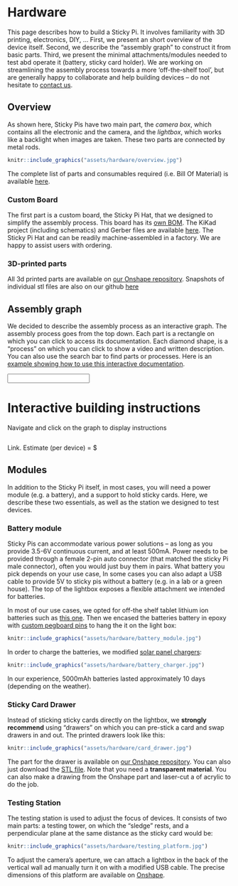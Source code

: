 # Hardware{#hardware}

This page describes how to build a Sticky Pi. It involves familiarity with 3D printing, electronics, DIY, ...
First, we present an short overview of the device itself.
Second, we describe the "assembly graph" to construct it from basic parts.
Third, we present the minimal attachments/modules needed to test abd operate it (battery, sticky card holder).
We are working on streamlining the assembly process towards a more 'off-the-shelf tool', but are generally happy to collaborate and help building devices -- do not hesitate to [contact us](/community#contact).


## Overview{-}

As shown here, Sticky Pis have two main part, the *camera box*, which contains all the electronic and the camera, and the *lightbox*, which works like a backlight when images are taken.
These two parts are connected by metal rods.

```r
knitr::include_graphics("assets/hardware/overview.jpg")
```

The complete list of parts and consumables required (i.e. Bill Of Material) is available [here](https://github.com/sticky-pi/sticky-pi-device/blob/main/hardware/BOM.csv).

### Custom Board{-}
The first part is a custom board, the Sticky Pi Hat, that we designed to simplify the assembly process.
This board has its [own BOM](https://github.com/sticky-pi/sticky-pi-device/blob/v2/hardware/sticky_pi_hat/pcbway_BOM.xls).
The KiKad project (including schematics) and Gerber files are available [here](https://github.com/sticky-pi/sticky-pi-device/tree/main/hardware/sticky_pi_hat).
The Sticky Pi Hat and can be readily machine-assembled in a factory. We are happy to assist users with ordering.

### 3D-printed parts{-}
All 3d printed parts are available on [our Onshape repository](https://cad.onshape.com/documents/73922dc6e3c6d7006b309c14/w/7e4fb88a2e93b6adba33fd5a/e/0158242481e994e0d179a90f).
Snapshots of individual stl files are also on our github [here](https://github.com/sticky-pi/sticky-pi-device/blob/main/hardware/CAD)



## Assembly graph{-}

We decided to describe the assembly process as an interactive graph.
The assembly process goes from the top down.
Each part is a rectangle on which you can click to access its documentation.
Each diamond shape, is a "process" on which you can click to show a video and written description.
You can also use the search bar to find parts or processes.
Here is an [example showing how to use this interactive documentation](https://figshare.com/ndownloader/files/37483477/preview/37483477/video_preview.mp4).


```{=html}
<input id="search-bar"/>
<div class="container-fluid">
  <div class="row">
  <div id="doc-graph" class="col-lg-7 min-vh-100" style="background:PapayaWhip;">

    </div>

    <div id="doc-info" class="col-lg-5">

        <h1> <img class="type_icon" /><span>Interactive building instructions</span></h1>
        <div class="init_only">
            <p>
                Navigate and click on the graph to display instructions
            </p>
        </div>
    <div class="process_only" style="display: none;">
        <video id='video' controls="controls" preload='none' width="250">
        <source id='mp4' src="" type='video/mp4' />
        </video>
    </div>




        <img class="part_only" />
        <div id="description">
        </div>
        <div id="note">
        </div>
        <div id="process-asset" class="process_only">
        </div>


        <div id="footer" class="part_only">
            <p> <a  target="_blank" id="link">Link</a>. Estimate (per device) = $<span id="price"></span> </p>
        </div>
    </div>
  </div>
</div>
```


## Modules{-}

In addition to the Sticky Pi itself, in most cases, you will need a power module (e.g. a battery), and a support to hold sticky cards.
Here, we describe these two essentials, as well as the station we designed to test devices.

### Battery module{-}

Sticky Pis can accommodate various power solutions -- as long as you provide 3.5-6V continuous current, and at least 500mA.
Power needs to be provided through a female 2-pin auto connector (that matched the sticky Pi male connector), often you would just buy them in pairs.
What battery you pick depends on your use case, In some cases you can also adapt a USB cable to provide 5V to sticky pis without a battery (e.g. in a lab or a green house).
The top of the lightbox exposes a flexible attachment we intended for batteries.

In most of our use cases, we opted for off-the shelf tablet lithium ion batteries such as [this one](https://www.aliexpress.com/item/32791077730.html?spm=a2g0o.order_list.0.0.4e4a18023yvNSH).
Then we encased the batteries battery in epoxy with [custom pegboard pins](https://cad.onshape.com/documents/73922dc6e3c6d7006b309c14/w/7e4fb88a2e93b6adba33fd5a/e/e36f0fdef7738a73acea5bae) to hang the it on the light box:

```r
knitr::include_graphics("assets/hardware/battery_module.jpg")
```

In order to charge the batteries, we modified [solar panel chargers](https://www.aliexpress.com/item/33034581059.html?spm=a2g0o.order_list.0.0.4e4a18023yvNSH):

```r
knitr::include_graphics("assets/hardware/battery_charger.jpg")
```

In our experience, 5000mAh batteries lasted approximately 10 days (depending on the weather).

### Sticky Card Drawer{-}

Instead of sticking sticky cards directly on the lightbox, we **strongly recommend** using "drawers" on which you can pre-stick a card
and swap drawers in and out. The printed drawers look like this:

```r
knitr::include_graphics("assets/hardware/card_drawer.jpg")
```

The part for the drawer is available on [our Onshape repository](https://cad.onshape.com/documents/73922dc6e3c6d7006b309c14/w/7e4fb88a2e93b6adba33fd5a/e/0158242481e994e0d179a90f).
You can also just download the [STL file](https://github.com/sticky-pi/sticky-pi-device/blob/main/hardware/CAD/card_drawer.stl).
Note that you need a **transparent material**.
You can also make a drawing from the Onshape part and laser-cut a of acrylic to do the job.

### Testing Station{-}

The testing station is used to adjust the focus of devices.
It consists of two main parts: a testing tower, on which the "sledge" rests, and a perpendicular plane at the same distance as the sticky card would be:

```r
knitr::include_graphics("assets/hardware/testing_platform.jpg")
```

To adjust the camera's aperture, we can attach a lightbox in the back of the vertical wall ad manually turn it on with a modified USB cable.
The precise dimensions of this platform are available on [Onshape](https://cad.onshape.com/documents/73922dc6e3c6d7006b309c14/w/7e4fb88a2e93b6adba33fd5a/e/782e9337fe653799ee4f3028).
